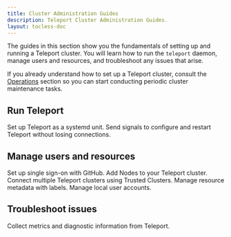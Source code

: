 ```yaml
---
title: Cluster Administration Guides
description: Teleport Cluster Administration Guides.
layout: tocless-doc
---
```


The guides in this section show you the fundamentals of setting up and running a
Teleport cluster. You will learn how to run the `teleport` daemon, manage users
and resources, and troubleshoot any issues that arise.

If you already understand how to set up a Teleport cluster, consult the
[Operations](./operations.mdx) section so you can start conducting periodic
cluster maintenance tasks.

## Run Teleport

<TileSet>
  <Tile href="./admin/daemon.mdx" title="Teleport Daemon" icon="wrench">
    Set up Teleport as a systemd unit.
  </Tile>
  <Tile href="./admin/graceful-restarts.mdx" title="Signals and Graceful Restarts" icon="wrench">
    Send signals to configure and restart Teleport without losing connections.
  </Tile>
</TileSet>

## Manage users and resources

<TileSet>
  <Tile href="./admin/github-sso.mdx" title="GitHub SSO" icon="wrench">
    Set up single sign-on with GitHub.
  </Tile>
  <Tile href="./admin/adding-nodes.mdx" title="Adding Nodes" icon="wrench">
    Add Nodes to your Teleport cluster.
  </Tile>
  <Tile href="./admin/trustedclusters.mdx" title="Trusted Clusters" icon="wrench">
    Connect multiple Teleport clusters using Trusted Clusters.
  </Tile>
  <Tile href="./admin/labels.mdx" title="Labels" icon="wrench">
    Manage resource metadata with labels.
  </Tile>
  <Tile href="./admin/users.mdx" title="Local Users" icon="wrench">
    Manage local user accounts.
  </Tile>
</TileSet>

## Troubleshoot issues

<TileSet>
  <Tile href="./admin/troubleshooting.mdx" title="Troubleshooting" icon="wrench">
    Collect metrics and diagnostic information from Teleport.
  </Tile>
</TileSet>



